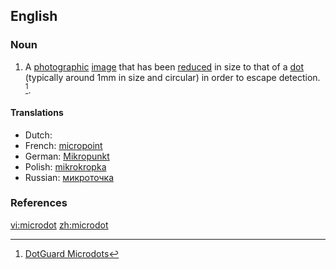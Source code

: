 ==English==
{{wikipedia}}

===Noun===
{{en-noun}}

# A [[photographic]] [[image]] that has been [[reduce]]d in size to that of a [[dot]] (typically around 1mm in size and circular) in order to escape detection. <ref name=microdots>[http://www.micro-dots.org/ DotGuard Microdots]</ref>.

====Translations====
* Dutch: {{t-|nl|microdot}}
* French: [[micropoint]]
* German: [[Mikropunkt]]
* Polish: [[mikrokropka]]
* Russian: [[микроточка]]

===References===
<references/>

[[vi:microdot]]
[[zh:microdot]]